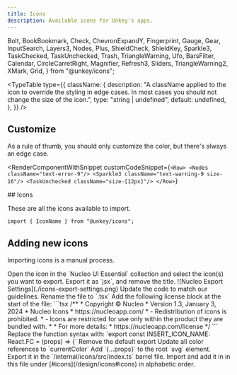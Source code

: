 ```yaml
---
title: Icons
description: Available icons for Unkey's apps.
---
```




  Bolt,
  BookBookmark,
  Check,
  ChevronExpandY,
  Fingerprint,
  Gauge,
  Gear,
  InputSearch,
  Layers3,
  Nodes,
  Plus,
  ShieldCheck,
  ShieldKey,
  Sparkle3,
  TaskChecked,
  TaskUnchecked,
  Trash,
  TriangleWarning,
  Ufo,
  BarsFilter,
  Calendar,
  CircleCarretRight,
  Magnifier,
  Refresh3,
  Sliders,
  TriangleWarning2,
  XMark,
  Grid,
} from "@unkey/icons";

<TypeTable
  type={{
    className: {
      description:
        "A className applied to the icon to override the styling in edge cases. In most cases you should not change the size of the icon.",
      type: "string | undefined",
      default: undefined,
    },
  }}
/>

## Customize

As a rule of thumb, you should only customize the color, but there's always an edge case.

<RenderComponentWithSnippet
  customCodeSnippet={`<Row>
    <Nodes className="text-error-9"/>
    <Sparkle3 className="text-warning-9 size-16"/>
    <TaskUnchecked className="size-[12px]"/>
</Row>`}
>
  <Row>
    <Nodes className="text-error-9" />
    <Sparkle3 className="text-warning-9 size-16" />
    <TaskUnchecked className="size-[12px]" />
  </Row>
</RenderComponentWithSnippet>
## Icons

These are all the icons available to import.

```tsx
import { IconName } from "@unkey/icons";
```

<div className="grid grid-cols-1 md:grid-cols-2 lg:grid-cols-3 xl:grid-cols-4 gap-8">
  <Icon name="Bolt">
    <Bolt />
  </Icon>
  <Icon name="BookBookmark">
    <BookBookmark />
  </Icon>
  <Icon name="Check">
    <Check />
  </Icon>
  <Icon name="ChevronExpandY">
    <ChevronExpandY />
  </Icon>
  <Icon name="Fingerprint">
    <Fingerprint />
  </Icon>
  <Icon name="Gauge">
    <Gauge />
  </Icon>
  <Icon name="Gear">
    <Gear />
  </Icon>
  <Icon name="InputSearch">
    <InputSearch />
  </Icon>
  <Icon name="Layers3">
    <Layers3 />
  </Icon>
  <Icon name="Nodes">
    <Nodes />
  </Icon>
  <Icon name="Plus">
    <Plus />
  </Icon>
  <Icon name="ShieldCheck">
    <ShieldCheck />
  </Icon>
  <Icon name="ShieldKey">
    <ShieldKey />
  </Icon>
  <Icon name="Sparkle3">
    <Sparkle3 />
  </Icon>
  <Icon name="TaskChecked">
    <TaskChecked />
  </Icon>
  <Icon name="TaskUnchecked">
    <TaskUnchecked />
  </Icon>
  <Icon name="Trash">
    <Trash />
  </Icon>
  <Icon name="TriangleWarning">
    <TriangleWarning />
  </Icon>
  <Icon name="Ufo">
    <Ufo />
  </Icon>
  <Icon name="BarsFilter">
    <BarsFilter />
  </Icon>
  <Icon name="Calendar">
    <Calendar />
  </Icon>
  <Icon name="CircleCarretRight">
    <CircleCarretRight />
  </Icon>
  <Icon name="Magnifier">
    <Magnifier />
  </Icon>
  <Icon name="Refresh3">
    <Refresh3 />
  </Icon>
  <Icon name="Sliders">
    <Sliders />
  </Icon>
  <Icon name="TriangleWarning2">
    <TriangleWarning2 />
  </Icon>
  <Icon name="XMark">
    <XMark />
  </Icon>
  <Icon name="Grid">
    <Grid />
  </Icon>
</div>

## Adding new icons

Importing icons is a manual process.

<Steps>

<Step>
  Open the icon in the `Nucleo UI Essential` collection and select the icon(s)
  you want to export.
</Step>
<Step>
  Export it as `jsx`, and remove the title. ![Nucleo Export
  Settings](./icons-export-settings.png)
</Step>

<Step>
  Update the code to match our guidelines.

<Steps>
  <Step>
    Rename the file to `.tsx`
  </Step>
  <Step>
    Add the following license block at the start of the file:
    ```tsx
    /**
    * Copyright © Nucleo
    * Version 1.3, January 3, 2024
    * Nucleo Icons
    * https://nucleoapp.com/
    * - Redistribution of icons is prohibited.
    * - Icons are restricted for use only within the product they are bundled with.
    *
    * For more details:
    * https://nucleoapp.com/license
    */
    ```
  </Step>
  <Step>
    Replace the function syntax with: `export const INSERT_ICON_NAME: React.FC<IconProps> = (props) => {`
  </Step>
  <Step>
    Remove the default export
  </Step>
  <Step>
    Update all color references to `currentColor`
  </Step>
  <Step>
    Add `{...props}` to the root `svg` element.
  </Step>
  <Step>
    Export it in the `/internal/icons/src/index.ts` barrel file.
  </Step>
  <Step>
    Import and add it in in this file under [#icons](/design/icons#icons) in alphabetic order.
  </Step>
</Steps>

</Step>

</Steps>
